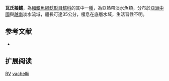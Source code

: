 {{Speciesbox
| name = 瓦氏擬鱨
| image =
| image_width = 250px
| image_caption = 
| status = DD
| status_system = IUCN3.1
| genus = Pseudobagrus 
| species = vachellii
| authority = [[Richardson|Richardson]], 1846
| synonyms = *''Bagrus vachellii '',Richardson, 1846 
*''Pelteobagrus vachellii '',Richardson, 1846 
*''Tachysurus vachellii '',Richardson, 1846 
*''Pelteobagrus vachelli '',Richardson, 1846 
}}
'''瓦氏擬鱨'''，為[[輻鰭魚綱|輻鰭魚綱]][[鯰形目|鯰形目]][[鱨科|鱨科]]的其中一[[種|種]]，為亞熱帶淡水魚類，分布於[[亞洲|亞洲]][[中國|中國]]與[[越南|越南]]淡水流域，體長可達35公分，棲息在底層水域，生活習性不明。

==参考文献==
*{{FishBase_species|genus=Pseudobagrus|species=vachellii|year=2015|month=4}}

== 扩展阅读 ==
{{refbegin}}
{{wikispecies-inline|Pseudobagrus vachellii|瓦氏擬鱨}}
{{refend}}
{{Taxonbar|from=Q14189728}}

[[Category:IUCN红色名录数据缺乏物种|RV]]
[[Category:擬鱨屬|vachellii]]